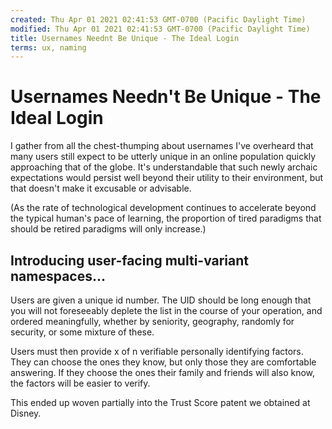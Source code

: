 ```yaml
---
created: Thu Apr 01 2021 02:41:53 GMT-0700 (Pacific Daylight Time)
modified: Thu Apr 01 2021 02:41:53 GMT-0700 (Pacific Daylight Time)
title: Usernames Neednt Be Unique - The Ideal Login
terms: ux, naming
---
```


# Usernames Needn't Be Unique - The Ideal Login

I gather from all the chest-thumping about usernames I've overheard that many users still expect to be utterly unique in an online population quickly approaching that of the globe. It's understandable that such newly archaic expectations would persist well beyond their utility to their environment, but that doesn't make it excusable or advisable.

(As the rate of technological development continues to accelerate beyond the typical human's pace of learning, the proportion of tired paradigms that should be retired paradigms will only increase.)

## Introducing user-facing multi-variant namespaces...

Users are given a unique id number. The UID should be long enough that you will not foreseeably deplete the list in the course of your operation, and ordered meaningfully, whether by seniority, geography, randomly for security, or some mixture of these.

Users must then provide x of n verifiable personally identifying factors. They can choose the ones they know, but only those they are comfortable answering. If they choose the ones their family and friends will also know, the factors will be easier to verify.

This ended up woven partially into the Trust Score patent we obtained at Disney.
